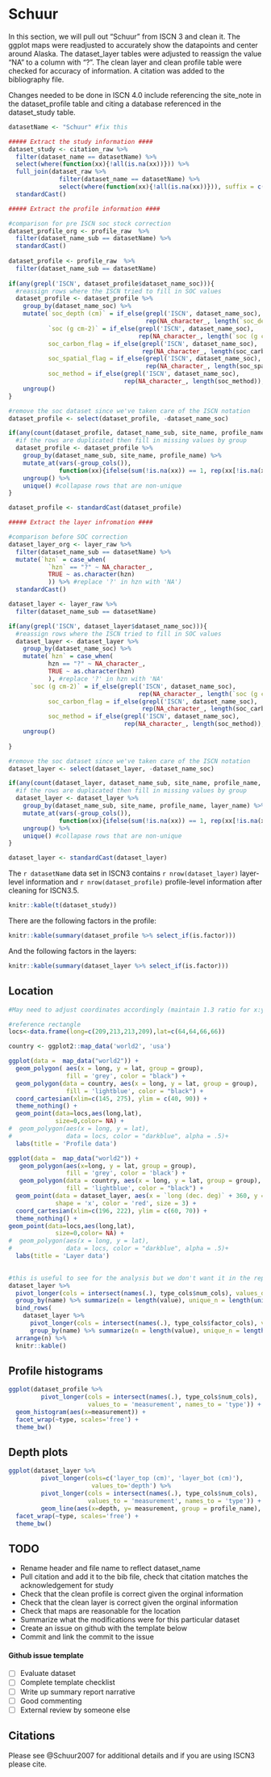 # Schuur

In this section, we will pull out "Schuur" from ISCN 3 and clean it.
The ggplot maps were readjusted to accurately show the datapoints and center around Alaska.
The dataset_layer tables were adjusted to reassign the value "NA" to a column with "?".
The clean layer and clean profile table were checked for accuracy of information.
A citation was added to the bibliography file.

Changes needed to be done in ISCN 4.0 include referencing the site_note in the dataset_profile table and citing a database referenced in the dataset_study table.

```r
datasetName <- "Schuur" #fix this

##### Extract the study information ####
dataset_study <- citation_raw %>% 
  filter(dataset_name == datasetName) %>%
  select(where(function(xx){!all(is.na(xx))})) %>%
  full_join(dataset_raw %>% 
              filter(dataset_name == datasetName) %>%
              select(where(function(xx){!all(is.na(xx))})), suffix = c('_citation', '_dataset'))%>%
  standardCast()
```

```r
##### Extract the profile information ####

#comparison for pre ISCN soc stock correction
dataset_profile_org <- profile_raw  %>%
  filter(dataset_name_sub == datasetName) %>%
  standardCast()
     
dataset_profile <- profile_raw  %>%
  filter(dataset_name_sub == datasetName)
  
if(any(grepl('ISCN', dataset_profile$dataset_name_soc))){
  #reassign rows where the ISCN tried to fill in SOC values
  dataset_profile <- dataset_profile %>%
    group_by(dataset_name_soc) %>%
    mutate(`soc_depth (cm)` = if_else(grepl('ISCN', dataset_name_soc),
                                      rep(NA_character_, length(`soc_depth (cm)`)), `soc_depth (cm)`),
           `soc (g cm-2)` = if_else(grepl('ISCN', dataset_name_soc),
                                    rep(NA_character_, length(`soc (g cm-2)`)), `soc (g cm-2)`),
           soc_carbon_flag = if_else(grepl('ISCN', dataset_name_soc),
                                     rep(NA_character_, length(soc_carbon_flag)), soc_carbon_flag),
           soc_spatial_flag = if_else(grepl('ISCN', dataset_name_soc),
                                      rep(NA_character_, length(soc_spatial_flag)), soc_spatial_flag),
           soc_method = if_else(grepl('ISCN', dataset_name_soc), 
                                rep(NA_character_, length(soc_method)), soc_method)) %>%
    ungroup()
}

#remove the soc dataset since we've taken care of the ISCN notation
dataset_profile <- select(dataset_profile, -dataset_name_soc)  

if(any(count(dataset_profile, dataset_name_sub, site_name, profile_name)$n > 1)){
  #if the rows are duplicated then fill in missing values by group
  dataset_profile <- dataset_profile %>%
    group_by(dataset_name_sub, site_name, profile_name) %>%
    mutate_at(vars(-group_cols()), 
              function(xx){ifelse(sum(!is.na(xx)) == 1, rep(xx[!is.na(xx)], length(xx)),xx)}) %>% #if there is one value that isn't na then populate the rest of the entry, this fills in the
    ungroup() %>%
    unique() #collapase rows that are non-unique
}

dataset_profile <- standardCast(dataset_profile)
```

```r
##### Extract the layer infromation ####

#comparison before SOC correction
dataset_layer_org <- layer_raw %>%
  filter(dataset_name_sub == datasetName) %>%
  mutate(`hzn` = case_when(
           `hzn` == "?" ~ NA_character_,
           TRUE ~ as.character(hzn)
           )) %>% #replace '?' in hzn with 'NA')
  standardCast() 

dataset_layer <- layer_raw %>%
  filter(dataset_name_sub == datasetName) 

if(any(grepl('ISCN', dataset_layer$dataset_name_soc))){
  #reassign rows where the ISCN tried to fill in SOC values
  dataset_layer <- dataset_layer %>%
    group_by(dataset_name_soc) %>%
    mutate(`hzn` = case_when(
           hzn == "?" ~ NA_character_,
           TRUE ~ as.character(hzn)
           ), #replace '?' in hzn with 'NA'
      `soc (g cm-2)` = if_else(grepl('ISCN', dataset_name_soc),
                                    rep(NA_character_, length(`soc (g cm-2)`)), `soc (g cm-2)`),
           soc_carbon_flag = if_else(grepl('ISCN', dataset_name_soc),
                                     rep(NA_character_, length(soc_carbon_flag)), soc_carbon_flag),
           soc_method = if_else(grepl('ISCN', dataset_name_soc), 
                                rep(NA_character_, length(soc_method)), soc_method)) %>%
    ungroup()
  
}

#remove the soc dataset since we've taken care of the ISCN notation
dataset_layer <- select(dataset_layer, -dataset_name_soc) 

if(any(count(dataset_layer, dataset_name_sub, site_name, profile_name, layer_name)$n > 1)){
  #if the rows are duplicated then fill in missing values by group
  dataset_layer <- dataset_layer %>%
    group_by(dataset_name_sub, site_name, profile_name, layer_name) %>%
    mutate_at(vars(-group_cols()), 
              function(xx){ifelse(sum(!is.na(xx)) == 1, rep(xx[!is.na(xx)], length(xx)),xx)}) %>% #if there is one value that isn't na then populate the rest of the entry, this fills in the
    ungroup() %>%
    unique() #collapase rows that are non-unique
}

dataset_layer <- standardCast(dataset_layer)

```

The `r datasetName` data set in ISCN3 contains `r nrow(dataset_layer)` layer-level information and `r nrow(dataset_profile)` profile-level information after cleaning for ISCN3.5.

```r
knitr::kable(t(dataset_study))
```


There are the following factors in the profile:

```r
knitr::kable(summary(dataset_profile %>% select_if(is.factor)))
```

And the following factors in the layers:
```r
knitr::kable(summary(dataset_layer %>% select_if(is.factor)))
```


## Location


```r
#May need to adjust coordinates accordingly (maintain 1.3 ratio for x:y / long:lat)

#reference rectangle
locs<-data.frame(long=c(209,213,213,209),lat=c(64,64,66,66))

country <- ggplot2::map_data('world2', 'usa')

ggplot(data =  map_data("world2")) +
  geom_polygon( aes(x = long, y = lat, group = group),
                fill = 'grey', color = "black") +
  geom_polygon(data = country, aes(x = long, y = lat, group = group),
                fill = 'lightblue', color = "black") +
  coord_cartesian(xlim=c(145, 275), ylim = c(40, 90)) +
  theme_nothing() +
  geom_point(data=locs,aes(long,lat),
             size=0,color= NA) +
#  geom_polygon(aes(x = long, y = lat),
#               data = locs, color = "darkblue", alpha = .5)+
  labs(title = 'Profile data')

ggplot(data =  map_data("world2")) + 
   geom_polygon(aes(x=long, y = lat, group = group), 
                fill = 'grey', color = 'black') + 
   geom_polygon(data = country, aes(x = long, y = lat, group = group),
                fill = 'lightblue', color = "black") +
  geom_point(data = dataset_layer, aes(x = `long (dec. deg)` + 360, y = `lat (dec. deg)`),
             shape = 'x', color = 'red', size = 3) +
  coord_cartesian(xlim=c(196, 222), ylim = c(60, 70)) +
  theme_nothing() +
geom_point(data=locs,aes(long,lat),
             size=0,color= NA) +
#  geom_polygon(aes(x = long, y = lat),
#               data = locs, color = "darkblue", alpha = .5)+
  labs(title = 'Layer data')
  
```

```r
#this is useful to see for the analysis but we don't want it in the report
dataset_layer %>%
  pivot_longer(cols = intersect(names(.), type_cols$num_cols), values_drop_na = TRUE) %>%
  group_by(name) %>% summarize(n = length(value), unique_n = length(unique(value))) %>%
  bind_rows(
    dataset_layer %>%
      pivot_longer(cols = intersect(names(.), type_cols$factor_cols), values_drop_na = TRUE) %>%
      group_by(name) %>% summarize(n = length(value), unique_n = length(unique(value))) ) %>%
  arrange(n) %>%
  knitr::kable()
```

## Profile histograms

```r
ggplot(dataset_profile %>%
         pivot_longer(cols = intersect(names(.), type_cols$num_cols), 
                      values_to = 'measurement', names_to = 'type')) +
  geom_histogram(aes(x=measurement)) +
  facet_wrap(~type, scales='free') +
  theme_bw()
```

## Depth plots

```r
ggplot(dataset_layer %>% 
         pivot_longer(cols=c('layer_top (cm)', 'layer_bot (cm)'),
                       values_to='depth') %>%
         pivot_longer(cols = intersect(names(.), type_cols$num_cols), 
                      values_to = 'measurement', names_to = 'type')) +
         geom_line(aes(x=depth, y= measurement, group = profile_name), alpha = 0.5) +
  facet_wrap(~type, scales='free') +
  theme_bw()
```

## TODO

- Rename header and file name to reflect dataset_name
- Pull citation and add it to the bib file, check that citation matches the acknowledgement for study
- Check that the clean profile is correct given the orginal information
- Check that the clean layer is correct given the orginal information
- Check that maps are reasonable for the location
- Summarize what the modifications were for this particular dataset
- Create an issue on github with the template below
- Commit and link the commit to the issue

#### Github issue template

- [ ]  Evaluate dataset
- [ ]  Complete template checklist
- [ ]  Write up summary report narrative
- [ ]  Good commenting
- [ ]  External review by someone else

## Citations

Please see @Schuur2007 for additional details and if you are using ISCN3 please cite.

